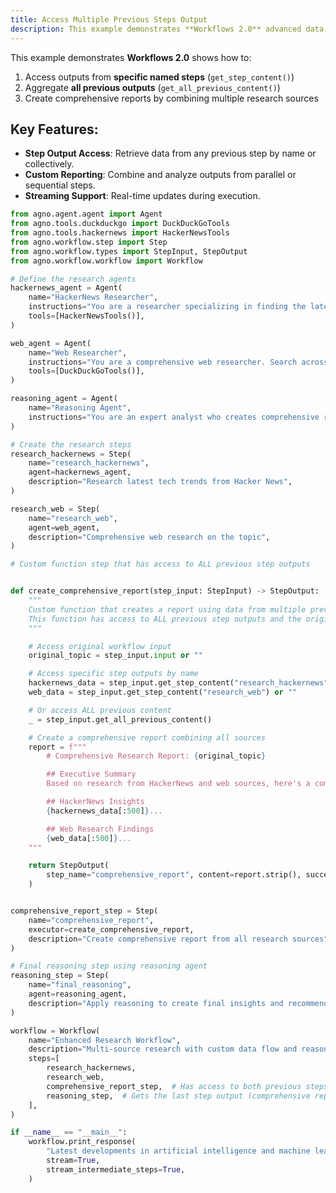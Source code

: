 ```yaml
---
title: Access Multiple Previous Steps Output
description: This example demonstrates **Workflows 2.0** advanced data flow capabilities
---
```


This example demonstrates **Workflows 2.0** shows how to:
1. Access outputs from **specific named steps** (`get_step_content()`)
2. Aggregate **all previous outputs** (`get_all_previous_content()`)
3. Create comprehensive reports by combining multiple research sources

## Key Features:
- **Step Output Access**: Retrieve data from any previous step by name or collectively.
- **Custom Reporting**: Combine and analyze outputs from parallel or sequential steps.
- **Streaming Support**: Real-time updates during execution.

```python access_multiple_previous_steps_output.py
from agno.agent.agent import Agent
from agno.tools.duckduckgo import DuckDuckGoTools
from agno.tools.hackernews import HackerNewsTools
from agno.workflow.step import Step
from agno.workflow.types import StepInput, StepOutput
from agno.workflow.workflow import Workflow

# Define the research agents
hackernews_agent = Agent(
    name="HackerNews Researcher",
    instructions="You are a researcher specializing in finding the latest tech news and discussions from Hacker News. Focus on startup trends, programming topics, and tech industry insights.",
    tools=[HackerNewsTools()],
)

web_agent = Agent(
    name="Web Researcher",
    instructions="You are a comprehensive web researcher. Search across multiple sources including news sites, blogs, and official documentation to gather detailed information.",
    tools=[DuckDuckGoTools()],
)

reasoning_agent = Agent(
    name="Reasoning Agent",
    instructions="You are an expert analyst who creates comprehensive reports by analyzing and synthesizing information from multiple sources. Create well-structured, insightful reports.",
)

# Create the research steps
research_hackernews = Step(
    name="research_hackernews",
    agent=hackernews_agent,
    description="Research latest tech trends from Hacker News",
)

research_web = Step(
    name="research_web",
    agent=web_agent,
    description="Comprehensive web research on the topic",
)

# Custom function step that has access to ALL previous step outputs


def create_comprehensive_report(step_input: StepInput) -> StepOutput:
    """
    Custom function that creates a report using data from multiple previous steps.
    This function has access to ALL previous step outputs and the original workflow message.
    """

    # Access original workflow input
    original_topic = step_input.input or ""

    # Access specific step outputs by name
    hackernews_data = step_input.get_step_content("research_hackernews") or ""
    web_data = step_input.get_step_content("research_web") or ""

    # Or access ALL previous content
    _ = step_input.get_all_previous_content()

    # Create a comprehensive report combining all sources
    report = f"""
        # Comprehensive Research Report: {original_topic}

        ## Executive Summary
        Based on research from HackerNews and web sources, here's a comprehensive analysis of {original_topic}.

        ## HackerNews Insights
        {hackernews_data[:500]}...

        ## Web Research Findings  
        {web_data[:500]}...
    """

    return StepOutput(
        step_name="comprehensive_report", content=report.strip(), success=True
    )


comprehensive_report_step = Step(
    name="comprehensive_report",
    executor=create_comprehensive_report,
    description="Create comprehensive report from all research sources",
)

# Final reasoning step using reasoning agent
reasoning_step = Step(
    name="final_reasoning",
    agent=reasoning_agent,
    description="Apply reasoning to create final insights and recommendations",
)

workflow = Workflow(
    name="Enhanced Research Workflow",
    description="Multi-source research with custom data flow and reasoning",
    steps=[
        research_hackernews,
        research_web,
        comprehensive_report_step,  # Has access to both previous steps
        reasoning_step,  # Gets the last step output (comprehensive report)
    ],
)

if __name__ == "__main__":
    workflow.print_response(
        "Latest developments in artificial intelligence and machine learning",
        stream=True,
        stream_intermediate_steps=True,
    )
``` 